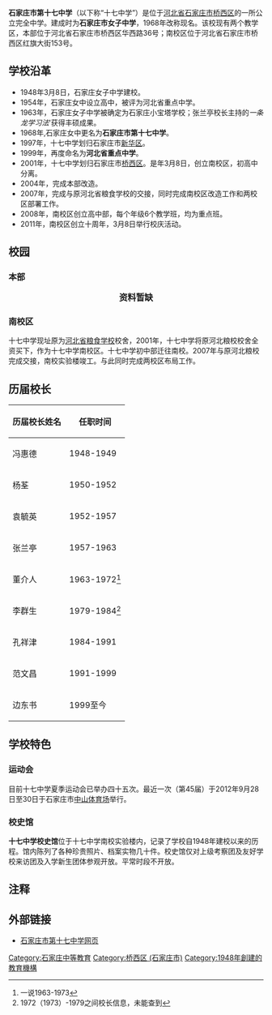 {{Unreferenced|time=2019-01-30T10:22:53+00:00}}
{{Infobox School
| name           = 石家庄市第十七中学 | other_name     = 石家庄市华西中学
| image          = 
| logo           =
| motto          = 博学厚积 追求成功
| established    = 1948年3月8日<br />（中华民国三十七年三月八日）
| type           = 公立完全中学
| language       = 汉语普通话
| religion       = 
| affiliation    = 
| district       = 
| grades         = 初高中各三个年级
| founder        =
| president      = 
| principal      = 边东书
| vice_principal =
| dean           = 
| college        = 
| house          = 
| su             =
| sc             =
| cs             =
| cc             =
| faculty        = 
| staff          = 
| students       = 
| area           = 
| athletics      = 
| conference     = 
| tree           =
| colors         = 
| mascot         = 
| magazine       = 
| free_label     = 
| free_text      = 
| free_label2    = 
| free_text2     = 
| free_label3    = 
| free_text3     = 
| free_label4    = 
| free_text4     = 
| free_label5    = 
| free_text5     = 
| address        = {{CHN}}河北省石家庄市桥西区华西路36号(本部)<br />{{CHN}}河北省石家庄市桥西区红旗大街153号(南校区)
| website        =
}}
'''石家庄市第十七中学'''（以下称“十七中学”）是位于[[河北省|河北省]][[石家庄市|石家庄市]][[桥西区_(石家庄市)|桥西区]]的一所公立完全中学。建成时为'''石家庄市女子中学'''，1968年改称现名。该校现有两个教学区，本部位于河北省石家庄市桥西区华西路36号；南校区位于河北省石家庄市桥西区红旗大街153号。

==学校沿革==
*1948年3月8日，石家庄女子中学建校。
*1954年，石家庄女中设立高中，被评为河北省重点中学。
*1963年，石家庄女子中学被确定为石家庄小宝塔学校；张兰亭校长主持的''一条龙学习法'''获得丰硕成果。
*1968年,石家庄女中更名为'''石家庄市第十七中学'''。
*1997年，十七中学划归石家庄市[[新华区_(石家庄市)|新华区]]。
*1999年，再度命名为'''河北省重点中学'''。
*2001年，十七中学划归石家庄市[[桥西区_(石家庄市)|桥西区]]。是年3月8日，创立南校区，初高中分离。
*2004年，完成本部改造。
*2007年，完成与原河北省粮食学校的交接，同时完成南校区改造工作和两校区部署工作。
*2008年，南校区创立高中部，每个年级6个教学班，均为重点班。
*2011年，南校区创立十周年，3月8日举行校庆活动。
==校园==
===本部===
<big> <center>'''资料暂缺'''</center> </big>
===南校区===
十七中学现址原为[[河北省粮食学校|河北省粮食学校]]校舍，2001年，十七中学将原河北粮校校舍全资买下，作为十七中学南校区。十七中学初中部迁往南校。2007年与原河北粮校完成交接，南校实验楼竣工。与此同时完成两校区布局工作。
==历届校长==
{| class="wikitable" align=”center”

|-
! 历届校长姓名 !! 任职时间
|-
| 冯惠德 || 1948-1949
|-
| 杨荃 || 1950-1952 
|-
| 袁毓英 || 1952-1957
|-
| 张兰亭 || 1957-1963
|-
| 董介人 || 1963-1972<ref>一说1963-1973</ref>
|-
| 李群生 || 1979-1984<ref>1972（1973）-1979之间校长信息，未能查到</ref>
|-
| 孔祥津 || 1984-1991
|-
| 范文昌 || 1991-1999
|-
| 边东书 || 1999至今
|}
==学校特色==
===运动会===
目前十七中学夏季运动会已举办四十五次。最近一次（第45届）于2012年9月28日至30日于石家庄市[[中山体育场|中山体育场]]举行。

===校史馆===
'''十七中学校史馆'''位于十七中学南校实验楼内，记录了学校自1948年建校以来的历程。馆内陈列了各种珍贵照片、档案实物几十件。校史馆仅对上级考察团及友好学校来访团及入学新生团体参观开放。平常时段不开放。

==注释==
<references/>
== 外部链接 ==
*[http://www.sjz17.com/ 石家庄市第十七中学网页] {{Wayback|url=http://www.sjz17.com/ |date=20071104171339 }}
{{河北省示范性普通高级中学}}

[[Category:石家庄中等教育|Category:石家庄中等教育]]
[[Category:桥西区_(石家庄市)|Category:桥西区 (石家庄市)]]
[[Category:1948年創建的教育機構|Category:1948年創建的教育機構]]